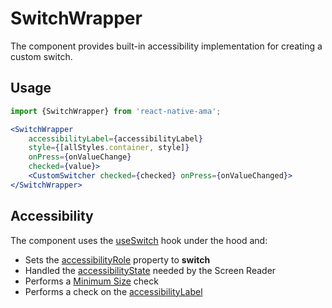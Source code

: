 
# SwitchWrapper

The component provides built-in accessibility implementation for creating a custom switch.

## Usage

```jsx pf
import {SwitchWrapper} from 'react-native-ama';

<SwitchWrapper
    accessibilityLabel={accessibilityLabel}
    style={[allStyles.container, style]}
    onPress={onValueChange}
    checked={value}>
    <CustomSwitcher checked={checked} onPress={onValueChanged}>
</SwitchWrapper>
```

## Accessibility

The component uses the [useSwitch](../hooks/useSwitch.md) hook under the hood and:

- Sets the [accessibilityRole](../guidelines/accessibility-role.md) property to **switch**
- Handled the [accessibilityState](https://reactnative.dev/docs/accessibility#accessibilitystate) needed by the Screen Reader
- Performs a [Minimum Size](../guidelines/minimum-size.md) check <DevOnly />
- Performs a check on the [accessibilityLabel](../guidelines/accessibility-label.md) <DevOnly />
